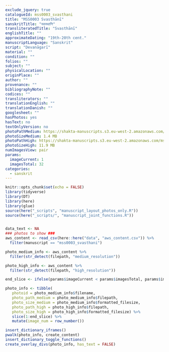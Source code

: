 ```yaml
---
exclude_jquery: true
catalogueId: mss0003_svasthani
title: "MSS0003 Svasthānī"
sanskritTitle: "स्वस्थानि"
transliteratedTitle: "Svasthānī"
englishTitle: ""
approximateDating: "19th-20th cent."
manuscriptLanguage: "Sanskrit"
script: "Devanāgarī"
material: ""
condition: ""
folios: ""
subject: ""
physicalLocation: ""
originPlace: ""
author: ""
provenance: ""
bibliographyNote: ""
codices: ""
transliterators: ""
translationEnglish: ""
translationDanish: ""
googlesheet: ""
hasPhotos: yes
hasText: no
textOnlyVersion: no
photoPathMedium: https://shakta-manuscripts.s3.eu-west-2.amazonaws.com/mss0003_svasthani/medium_resolution/DSC05451.jpeg
photoSizeMedium: 1.4 MB
photoPathHigh: https://shakta-manuscripts.s3.eu-west-2.amazonaws.com/mss0003_svasthani/high_resolution/DSC05451.jpeg
photoSizeHigh: 11.9 MB
numImagesView: pair
params:
  imageCurrent: 1
  imagesTotal: 32
categories:
  - sanskrit
---
```

<script src="https://ajax.googleapis.com/ajax/libs/jquery/3.5.1/jquery.min.js"></script>

```r
knitr::opts_chunk$set(echo = FALSE)
library(tidyverse)
library(DT)
library(here)
library(glue)
source(here("_scripts", "manuscript_layout_photos_only.R"))
source(here("_scripts/", "manuscript_joint_functions.R"))


data_text <- NA
### photos to show ###
aws_content <- read_csv(here::here("data", "aws_content.csv")) %>% 
  filter(manuscript == "mss0003_svasthani")

photo_medium_info <- aws_content %>% 
  filter(str_detect(filepath, "medium_resolution"))

photo_high_info <- aws_content %>% 
  filter(str_detect(filepath, "high_resolution"))

end_slice <- ifelse(params$imageCurrent < params$imagesTotal, params$imageCurrent + 1, params$imageCurrent)

photo_info <- tibble(
   photoid = photo_medium_info$filename,
   photo_path_medium = photo_medium_info$filepath,
   photo_size_medium = photo_medium_info$formatted_filesize,
   photo_path_high = photo_high_info$filepath,
   photo_size_high = photo_high_info$formatted_filesize) %>%
   slice(1:end_slice) %>% 
   mutate(image_num = row_number())


```


```r
insert_dictionary_iframes()
pwalk(photo_info, create_content)
insert_dictionary_toggle_functions()
create_overlay_divs(photo_info, has_text = FALSE)

```
